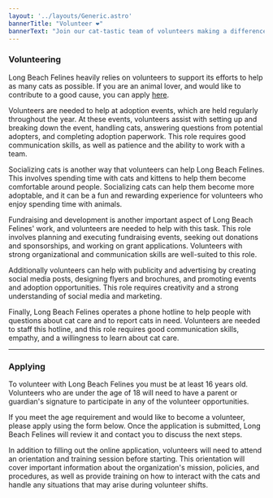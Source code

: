 ```yaml
---
layout: '../layouts/Generic.astro'
bannerTitle: "Volunteer ❤️"
bannerText: "Join our cat-tastic team of volunteers making a difference in the lives of cats"
---
```


### Volunteering

Long Beach Felines heavily relies on volunteers to support its efforts to help as many cats as possible. If you are an animal lover, and would like to contribute to a good cause, you can apply <a href='/volunteer-form.html'>here</a>.

Volunteers are needed to help at adoption events, which are held regularly throughout the year. At these events, volunteers assist with setting up and breaking down the event, handling cats, answering questions from potential adopters, and completing adoption paperwork. This role requires good communication skills, as well as patience and the ability to work with a team.          

Socializing cats is another way that volunteers can help Long Beach Felines. This involves spending time with cats and kittens to help them become comfortable around people. Socializing cats can help them become more adoptable, and it can be a fun and rewarding experience for volunteers who enjoy spending time with animals.

Fundraising and development is another important aspect of Long Beach Felines' work, and volunteers are needed to help with this task. This role involves planning and executing fundraising events, seeking out donations and sponsorships, and working on grant applications. Volunteers with strong organizational and communication skills are well-suited to this role.

Additionally volunteers can help with publicity and advertising by creating social media posts, designing flyers and brochures, and promoting events and adoption opportunities. This role requires creativity and a strong understanding of social media and marketing.

Finally, Long Beach Felines operates a phone hotline to help people with questions about cat care and to report cats in need. Volunteers are needed to staff this hotline, and this role requires good communication skills, empathy, and a willingness to learn about cat care.

---

### Applying

To volunteer with Long Beach Felines you must be at least 16 years old. Volunteers who are under the age of 18 will need to have a parent or guardian's signature to participate in any of the volunteer opportunities. 

If you meet the age requirement and would like to become a volunteer, please apply using the form below.
Once the application is submitted, Long Beach Felines will review it and contact you to discuss the next steps.

In addition to filling out the online application, volunteers will need to attend an orientation and training session before starting. This orientation will cover important information about the organization's mission, policies, and procedures, as well as provide training on how to interact with the cats and handle any situations that may arise during volunteer shifts.

<VolunteerForm/>